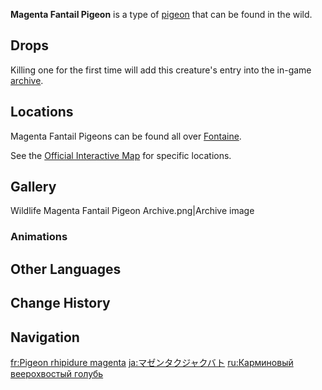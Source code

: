 {{About|the wildlife|the furnishing|Magenta Fantail Pigeon (Furnishing)}}
{{Wildlife Infobox
|image       = Magenta Fantail Pigeon Icon.png
|type        = Wildlife
|family      = Birds
|group       = Pigeons
|location    = 
|description = The Magenta Fantail Pigeon are close relatives of Pigeons. They are graceful in appearance, and though they can be used to send messages after being trained, few people use them as messengers.<br>This type of bird possesses carmine feathers and a fan-shaped tail. The shape of their tail feathers strikingly resembles a red-colored heart, which thus caused them to be regarded as heralds of love by poets. In actuality, the bird's red patterns and crimson tail are used to scare off their natural enemies, and have nothing to do with matters of courtship.
}}
'''Magenta Fantail Pigeon''' is a type of [[pigeon]] that can be found in the wild.

==Drops==
{{Card|Fowl|1}}

Killing one for the first time will add this creature's entry into the in-game [[archive]].

==Locations==
Magenta Fantail Pigeons can be found all over [[Fontaine]].

See the [https://act.hoyolab.com/ys/app/interactive-map/index.html#/map/2?shown_types=516 Official Interactive Map] for specific locations.

==Gallery==
<gallery>
Wildlife Magenta Fantail Pigeon Archive.png|Archive image
</gallery>

===Animations===
{{Preview
|file1    = Magenta Fantail Pigeon Idle Dancing
|caption1 = Dancing
}}

==Other Languages==
{{Other Languages
|en      = Magenta Fantail Pigeon
|zhs     = 洋红扇尾鸽
|zhs_rm  = Yánghóng Shànwěi-gē
|zht     = 洋紅扇尾鴿
|zht_rm  = Yánghóng Shànwěi-gē
|zh_tl   = Magenta Fan-Tailed Pigeon
|ja      = マゼンタクジャクバト
|ja_rm   = Mazenta Kujakubato
|ja_tl   = 
|ko      = 빨간 부채 꼬리 비둘기
|ko_tl   = 
|es      = Pichón colabanico burdeos
|es_tl   = Maroon Fantail Pigeon
|fr      = Pigeon rhipidure magenta
|fr_tl   = Magenta Fantail Pigeon
|ru      = Карминовый веерохвостый голубь
|ru_tl   = Carmine Fantail Pigeon
|th      = พิราบหางชาด
|th_rm   = 
|th_tl   = 
|vi      = Bồ Câu Đuôi Quạt Đỏ
|vi_tl   = 
|de      = Magenta-Fächerschwanztaube
|de_tl   = Magenta Fantail Pigeon
|id      = Magenta Fantail Pigeon
|pt      = Pombo de Cauda Magenta
|pt_tl   = 
|tr      = Eflatun Yelpaze Kuyruklu Güvercin
|tr_tl   = Magenta Fantail Pigeon
|it      = Piccione codaventaglio magenta
|it_tl   = 
}}

==Change History==
{{Change History|4.0}}

==Navigation==
{{Wildlife Navbox}}

[[fr:Pigeon rhipidure magenta]]
[[ja:マゼンタクジャクバト]]
[[ru:Карминовый веерохвостый голубь]]
